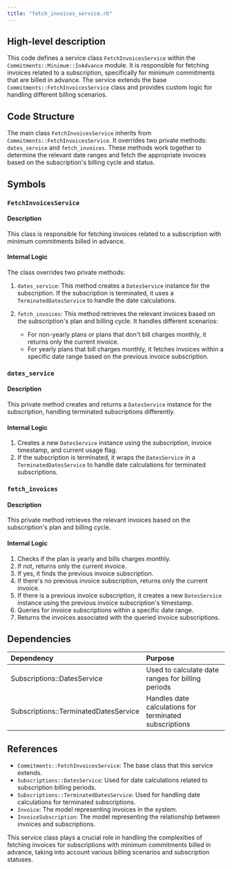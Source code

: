 ```yaml
---
title: "fetch_invoices_service.rb"
---
```


## High-level description
This code defines a service class `FetchInvoicesService` within the `Commitments::Minimum::InAdvance` module. It is responsible for fetching invoices related to a subscription, specifically for minimum commitments that are billed in advance. The service extends the base `Commitments::FetchInvoicesService` class and provides custom logic for handling different billing scenarios.

## Code Structure
The main class `FetchInvoicesService` inherits from `Commitments::FetchInvoicesService`. It overrides two private methods: `dates_service` and `fetch_invoices`. These methods work together to determine the relevant date ranges and fetch the appropriate invoices based on the subscription's billing cycle and status.

## Symbols

### `FetchInvoicesService`
#### Description
This class is responsible for fetching invoices related to a subscription with minimum commitments billed in advance.

#### Internal Logic
The class overrides two private methods:

1. `dates_service`: This method creates a `DatesService` instance for the subscription. If the subscription is terminated, it uses a `TerminatedDatesService` to handle the date calculations.

2. `fetch_invoices`: This method retrieves the relevant invoices based on the subscription's plan and billing cycle. It handles different scenarios:
   - For non-yearly plans or plans that don't bill charges monthly, it returns only the current invoice.
   - For yearly plans that bill charges monthly, it fetches invoices within a specific date range based on the previous invoice subscription.

### `dates_service`
#### Description
This private method creates and returns a `DatesService` instance for the subscription, handling terminated subscriptions differently.

#### Internal Logic
1. Creates a new `DatesService` instance using the subscription, invoice timestamp, and current usage flag.
2. If the subscription is terminated, it wraps the `DatesService` in a `TerminatedDatesService` to handle date calculations for terminated subscriptions.

### `fetch_invoices`
#### Description
This private method retrieves the relevant invoices based on the subscription's plan and billing cycle.

#### Internal Logic
1. Checks if the plan is yearly and bills charges monthly.
2. If not, returns only the current invoice.
3. If yes, it finds the previous invoice subscription.
4. If there's no previous invoice subscription, returns only the current invoice.
5. If there is a previous invoice subscription, it creates a new `DatesService` instance using the previous invoice subscription's timestamp.
6. Queries for invoice subscriptions within a specific date range.
7. Returns the invoices associated with the queried invoice subscriptions.

## Dependencies
| Dependency | Purpose |
|:-----------|:--------|
| Subscriptions::DatesService | Used to calculate date ranges for billing periods |
| Subscriptions::TerminatedDatesService | Handles date calculations for terminated subscriptions |

## References
- `Commitments::FetchInvoicesService`: The base class that this service extends.
- `Subscriptions::DatesService`: Used for date calculations related to subscription billing periods.
- `Subscriptions::TerminatedDatesService`: Used for handling date calculations for terminated subscriptions.
- `Invoice`: The model representing invoices in the system.
- `InvoiceSubscription`: The model representing the relationship between invoices and subscriptions.

This service class plays a crucial role in handling the complexities of fetching invoices for subscriptions with minimum commitments billed in advance, taking into account various billing scenarios and subscription statuses.